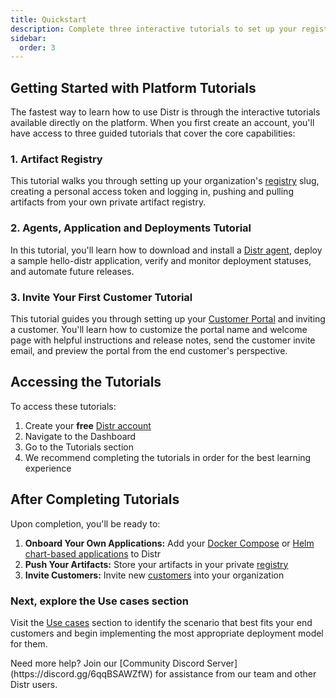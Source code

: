 ```yaml
---
title: Quickstart
description: Complete three interactive tutorials to set up your registry, deploy your first application, and onboard your first customer.
sidebar:
  order: 3
---
```



## Getting Started with Platform Tutorials

The fastest way to learn how to use Distr is through the interactive tutorials available directly on the platform. When you first create an account, you'll have access to three guided tutorials that cover the core capabilities:

<ThemeImage
  lightSrc="/src/assets/docs/getting-started/quickstart/tutorials-light.png"
  darkSrc="/src/assets/docs/getting-started/quickstart/tutorials-dark.png"
  alt="Fully-Self-Managed diagram"
/>

### 1. Artifact Registry

This tutorial walks you through setting up your organization's [registry](/docs/product/registry/) slug, creating a personal access token and logging in, pushing and pulling artifacts from your own private artifact registry.

### 2. Agents, Application and Deployments Tutorial

In this tutorial, you'll learn how to download and install a [Distr agent](/docs/product/agents/), deploy a sample hello-distr application, verify and monitor deployment statuses, and automate future releases.

### 3. Invite Your First Customer Tutorial

This tutorial guides you through setting up your [Customer Portal](/docs/product/customer-portal/) and inviting a customer. You'll learn how to customize the portal name and welcome page with helpful instructions and release notes, send the customer invite email, and preview the portal from the end customer's perspective.

## Accessing the Tutorials

To access these tutorials:

1. Create your **free** [Distr account](https://app.distr.sh/login)
2. Navigate to the Dashboard
3. Go to the Tutorials section
4. We recommend completing the tutorials in order for the best learning experience

## After Completing Tutorials

Upon completion, you'll be ready to:

1. **Onboard Your Own Applications:** Add your [Docker Compose](/docs/guides/onboarding-a-docker-app/) or [Helm chart-based applications](/docs/guides/onboarding-a-helm-app/) to Distr
2. **Push Your Artifacts:** Store your artifacts in your private [registry](/docs/product/registry/)
3. **Invite Customers:** Invite new [customers](/docs/guides/onboarding-a-new-customer/) into your organization

### Next, explore the Use cases section

Visit the [Use cases](/docs/use-cases/fully-self-managed/) section to identify the scenario that best fits your end customers and begin implementing the most appropriate deployment model for them.

<Aside type="tip">
  Need more help? Join our [Community Discord
  Server](https://discord.gg/6qqBSAWZfW) for assistance from our team and other
  Distr users.
</Aside>
